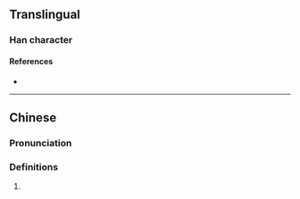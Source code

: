 {{character info}}
==Translingual==

===Han character===
{{Han char|rn=87|rad=爪|as=05|sn=9|four=|canj=HOPRU,XHOPR|ids=⿺爪包}}

====References====
* {{Han ref|kx=0689.020|dkj=19670|dj=1102.060|hdz=32033.030|uh=722E|ud=29230}}

----

==Chinese==
{{zh-forms}}

===Pronunciation===
{{zh-pron
|m=páo
|c=paau4
|mc=
|oc=
|ma=
|cat=
}}

===Definitions===
{{zh-hanzi}}

# {{rfdef|1=zh}}